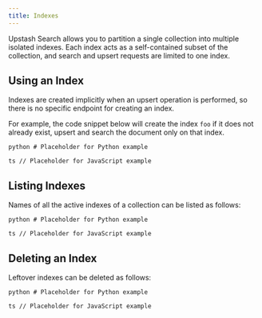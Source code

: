 ```yaml
---
title: Indexes
---
```


Upstash Search allows you to partition a single collection into multiple isolated indexes.
Each index acts as a self-contained subset of the collection,
and search and upsert requests are limited to one index.

## Using an Index

Indexes are created implicitly when an upsert operation is performed,
so there is no specific endpoint for creating an index.

For example, the code snippet below will create the index `foo` if it does not already exist,
upsert and search the document only on that index.

<Tabs>

<Tab title="Python">```python # Placeholder for Python example ```</Tab>

<Tab title="JavaScript">```ts // Placeholder for JavaScript example ```</Tab>

</Tabs>

## Listing Indexes

Names of all the active indexes of a collection can be listed as follows:

<Tabs>

<Tab title="Python">```python # Placeholder for Python example ```</Tab>

<Tab title="JavaScript">```ts // Placeholder for JavaScript example ```</Tab>

</Tabs>

## Deleting an Index

Leftover indexes can be deleted as follows:

<Tabs>

<Tab title="Python">```python # Placeholder for Python example ```</Tab>

<Tab title="JavaScript">```ts // Placeholder for JavaScript example ```</Tab>

</Tabs>
